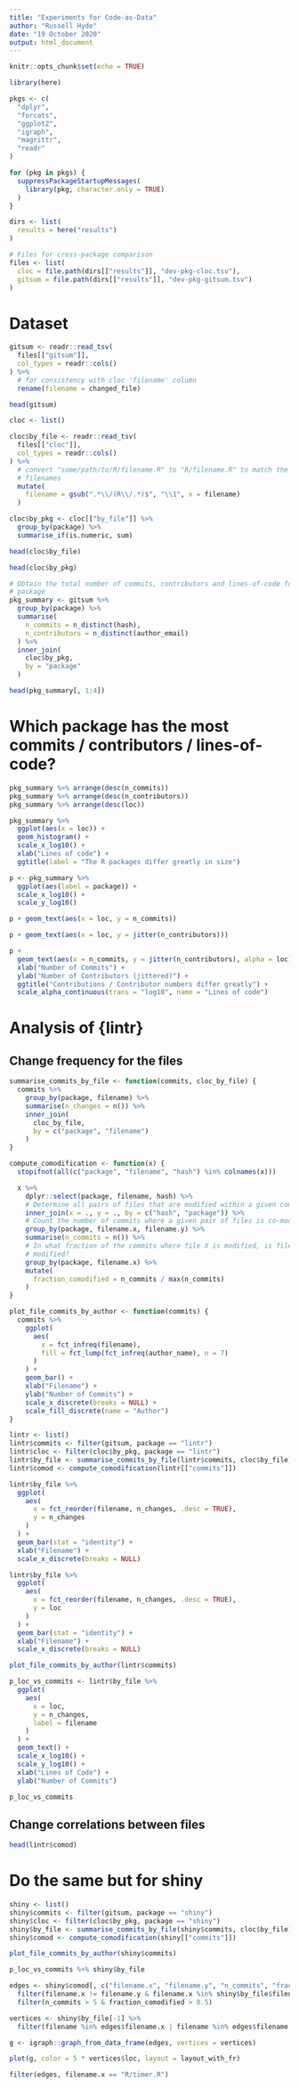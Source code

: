 ```yaml
---
title: "Experiments for Code-as-Data"
author: "Russell Hyde"
date: "19 October 2020"
output: html_document
---
```


```r
knitr::opts_chunk$set(echo = TRUE)
```

```r
library(here)
```

```r
pkgs <- c(
  "dplyr",
  "forcats",
  "ggplot2",
  "igraph",
  "magrittr",
  "readr"
)

for (pkg in pkgs) {
  suppressPackageStartupMessages(
    library(pkg, character.only = TRUE)
  )
}
```

```r
dirs <- list(
  results = here("results")
)
```

```r
# Files for cross-package comparison
files <- list(
  cloc = file.path(dirs[["results"]], "dev-pkg-cloc.tsv"),
  gitsum = file.path(dirs[["results"]], "dev-pkg-gitsum.tsv")
)
```

# Dataset

```r
gitsum <- readr::read_tsv(
  files[["gitsum"]],
  col_types = readr::cols()
) %>%
  # for consistency with cloc 'filename' column
  rename(filename = changed_file)

head(gitsum)
```

```r
cloc <- list()

cloc$by_file <- readr::read_tsv(
  files[["cloc"]],
  col_types = readr::cols()
) %>%
  # convert "some/path/to/R/filename.R" to "R/filename.R" to match the gitsum
  # filenames
  mutate(
    filename = gsub(".*\\/(R\\/.*)$", "\\1", x = filename)
  )

cloc$by_pkg <- cloc[["by_file"]] %>%
  group_by(package) %>%
  summarise_if(is.numeric, sum)
```

```r
head(cloc$by_file)
```

```r
head(cloc$by_pkg)
```

```r
# Obtain the total number of commits, contributors and lines-of-code for each
# package
pkg_summary <- gitsum %>%
  group_by(package) %>%
  summarise(
    n_commits = n_distinct(hash),
    n_contributors = n_distinct(author_email)
  ) %>%
  inner_join(
    cloc$by_pkg,
    by = "package"
  )

head(pkg_summary[, 1:4])
```

# Which package has the most commits / contributors / lines-of-code?

```r
pkg_summary %>% arrange(desc(n_commits))
pkg_summary %>% arrange(desc(n_contributors))
pkg_summary %>% arrange(desc(loc))
```

```r
pkg_summary %>%
  ggplot(aes(x = loc)) +
  geom_histogram() +
  scale_x_log10() +
  xlab("Lines of code") +
  ggtitle(label = "The R packages differ greatly in size")
```

```r
p <- pkg_summary %>%
  ggplot(aes(label = package)) +
  scale_x_log10() +
  scale_y_log10()

p + geom_text(aes(x = loc, y = n_commits))
```

```r
p + geom_text(aes(x = loc, y = jitter(n_contributors)))
```

```r
p +
  geom_text(aes(x = n_commits, y = jitter(n_contributors), alpha = loc)) +
  xlab("Number of Commits") +
  ylab("Number of Contributors (jittered)") +
  ggtitle("Contributions / Contributor numbers differ greatly") +
  scale_alpha_continuous(trans = "log10", name = "Lines of code")
```

# Analysis of {lintr}

## Change frequency for the files

```r
summarise_commits_by_file <- function(commits, cloc_by_file) {
  commits %>%
    group_by(package, filename) %>%
    summarise(n_changes = n()) %>%
    inner_join(
      cloc_by_file,
      by = c("package", "filename")
    )
}
```

```r
compute_comodification <- function(x) {
  stopifnot(all(c("package", "filename", "hash") %in% colnames(x)))

  x %>%
    dplyr::select(package, filename, hash) %>%
    # Determine all pairs of files that are modified within a given commit:
    inner_join(x = ., y = ., by = c("hash", "package")) %>%
    # Count the number of commits where a given pair of files is co-modified:
    group_by(package, filename.x, filename.y) %>%
    summarise(n_commits = n()) %>%
    # In what fraction of the commits where file X is modified, is file Y also
    # modified?
    group_by(package, filename.x) %>%
    mutate(
      fraction_comodified = n_commits / max(n_commits)
    )
}
```

```r
plot_file_commits_by_author <- function(commits) {
  commits %>%
    ggplot(
      aes(
        x = fct_infreq(filename),
        fill = fct_lump(fct_infreq(author_name), n = 7)
      )
    ) +
    geom_bar() +
    xlab("Filename") +
    ylab("Number of Commits") +
    scale_x_discrete(breaks = NULL) +
    scale_fill_discrete(name = "Author")
}
```

```r
lintr <- list()
lintr$commits <- filter(gitsum, package == "lintr")
lintr$cloc <- filter(cloc$by_pkg, package == "lintr")
lintr$by_file <- summarise_commits_by_file(lintr$commits, cloc$by_file)
lintr$comod <- compute_comodification(lintr[["commits"]])
```

```r
lintr$by_file %>%
  ggplot(
    aes(
      x = fct_reorder(filename, n_changes, .desc = TRUE),
      y = n_changes
    )
  ) +
  geom_bar(stat = "identity") +
  xlab("Filename") +
  scale_x_discrete(breaks = NULL)
```

```r
lintr$by_file %>%
  ggplot(
    aes(
      x = fct_reorder(filename, n_changes, .desc = TRUE),
      y = loc
    )
  ) +
  geom_bar(stat = "identity") +
  xlab("Filename") +
  scale_x_discrete(breaks = NULL)
```

```r
plot_file_commits_by_author(lintr$commits)
```

```r
p_loc_vs_commits <- lintr$by_file %>%
  ggplot(
    aes(
      x = loc,
      y = n_changes,
      label = filename
    )
  ) +
  geom_text() +
  scale_x_log10() +
  scale_y_log10() +
  xlab("Lines of Code") +
  ylab("Number of Commits")

p_loc_vs_commits
```

## Change correlations between files

```r
head(lintr$comod)
```

<!-- TODO: tidygraph of the comodification data -->

# Do the same but for shiny

```r
shiny <- list()
shiny$commits <- filter(gitsum, package == "shiny")
shiny$cloc <- filter(cloc$by_pkg, package == "shiny")
shiny$by_file <- summarise_commits_by_file(shiny$commits, cloc$by_file)
shiny$comod <- compute_comodification(shiny[["commits"]])
```

```r
plot_file_commits_by_author(shiny$commits)
```

```r
p_loc_vs_commits %+% shiny$by_file
```

```r
edges <- shiny$comod[, c("filename.x", "filename.y", "n_commits", "fraction_comodified")] %>%
  filter(filename.x != filename.y & filename.x %in% shiny$by_file$filename) %>%
  filter(n_commits > 5 & fraction_comodified > 0.5)

vertices <- shiny$by_file[-1] %>%
  filter(filename %in% edges$filename.x | filename %in% edges$filename.y)

g <- igraph::graph_from_data_frame(edges, vertices = vertices)
```

```r
plot(g, color = 5 * vertices$loc, layout = layout_with_fr)
```

```r
filter(edges, filename.x == "R/timer.R")
```

